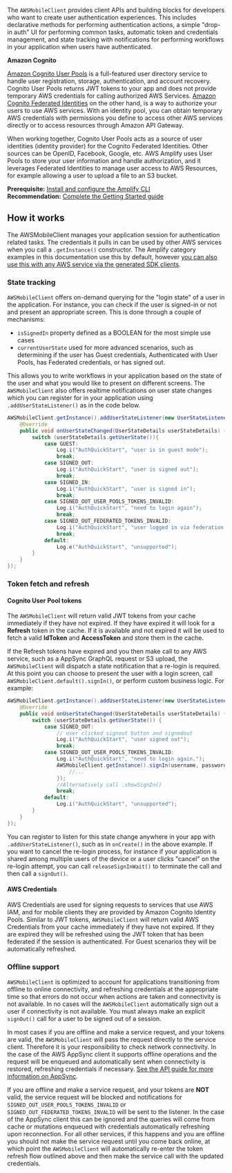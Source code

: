 The `AWSMobileClient` provides client APIs and building blocks for developers who want to create user authentication experiences. This includes declarative methods for performing authentication actions, a simple "drop-in auth" UI for performing common tasks, automatic token and credentials management, and state tracking with notifications for performing workflows in your application when users have authenticated.

**Amazon Cognito**

[Amazon Cognito User Pools](https://docs.aws.amazon.com/cognito/latest/developerguide/cognito-user-identity-pools.html) is a full-featured user directory service to handle user registration, storage, authentication, and account recovery. Cognito User Pools returns JWT tokens to your app and does not provide temporary AWS credentials for calling authorized AWS Services.
[Amazon Cognito Federated Identities](https://docs.aws.amazon.com/cognito/latest/developerguide/cognito-identity.html) on the other hand, is a way to authorize your users to use AWS services. With an identity pool, you can obtain temporary AWS credentials with permissions you define to access other AWS services directly or to access resources through Amazon API Gateway.

When working together, Cognito User Pools acts as a source of user identities (identity provider) for the Cognito Federated Identities. Other sources can be OpenID, Facebook, Google, etc. AWS Amplify uses User Pools to store your user information and handle authorization, and it leverages Federated Identities to manage user access to AWS Resources, for example allowing a user to upload a file to an S3 bucket.

**Prerequisite:** [Install and configure the Amplify CLI](/cli)<br/>
**Recommendation:** [Complete the Getting Started guide](/start)

## How it works

The AWSMobileClient manages your application session for authentication related tasks. The credentials it pulls in can be used by other AWS services when you call a `.getInstance()` constructor. The Amplify category examples in this documentation use this by default, however [you can also use this with any AWS service via the generated SDK clients](/sdk/configuration/setup-options).

### State tracking

`AWSMobileClient` offers on-demand querying for the "login state" of a user in the application. For instance, you can check if the user is signed-in or not and present an appropriate screen. This is done through a couple of mechanisms:

- `isSignedIn` property defined as a BOOLEAN for the most simple use cases
- `currentUserState` used for more advanced scenarios, such as determining if the user has Guest credentials, Authenticated with User Pools, has Federated credentials, or has signed out.

This allows you to write workflows in your application based on the state of the user and what you would like to present on different screens. The `AWSMobileClient` also offers realtime notifications on user state changes which you can register for in your application using `.addUserStateListener()` as in the code below.

```java
AWSMobileClient.getInstance().addUserStateListener(new UserStateListener() {
    @Override
    public void onUserStateChanged(UserStateDetails userStateDetails) {
        switch (userStateDetails.getUserState()){
            case GUEST:
                Log.i("AuthQuickStart", "user is in guest mode");
                break;
            case SIGNED_OUT:
                Log.i("AuthQuickStart", "user is signed out");
                break;
            case SIGNED_IN:
                Log.i("AuthQuickStart", "user is signed in");
                break;
            case SIGNED_OUT_USER_POOLS_TOKENS_INVALID:
                Log.i("AuthQuickStart", "need to login again");
                break;
            case SIGNED_OUT_FEDERATED_TOKENS_INVALID:
                Log.i("AuthQuickStart", "user logged in via federation, but currently needs new tokens");
                break;
            default:
                Log.e("AuthQuickStart", "unsupported");
        }
    }
});
```

### Token fetch and refresh

#### Cognito User Pool tokens
The `AWSMobileClient` will return valid JWT tokens from your cache immediately if they have not expired. If they have expired it will look for a **Refresh** token in the cache. If it is available and not expired it will be used to fetch a valid **IdToken** and **AccessToken** and store them in the cache.

If the Refresh tokens have expired and you then make call to any AWS service, such as a AppSync GraphQL request or S3 upload, the `AWSMobileClient` will dispatch a state notification that a re-login is required. At this point you can choose to present the user with a login screen, call `AWSMobileClient.default().signIn()`, or perform custom business logic. For example:

```java
AWSMobileClient.getInstance().addUserStateListener(new UserStateListener() {
    @Override
    public void onUserStateChanged(UserStateDetails userStateDetails) {
        switch (userStateDetails.getUserState()) {
            case SIGNED_OUT:
                // user clicked signout button and signedout
                Log.i("AuthQuickStart", "user signed out");
                break;
            case SIGNED_OUT_USER_POOLS_TOKENS_INVALID:
                Log.i("AuthQuickStart", "need to login again.");
                AWSMobileClient.getInstance().signIn(username, password, null, new Callback<SignInResult>() {
                    //... 
                });
                //Alternatively call .showSignIn()
                break;
            default:
                Log.i("AuthQuickStart", "unsupported");
        }
    }
});
```

You can register to listen for this state change anywhere in your app with `.addUserStateListener()`, such as in `onCreate()` in the above example. If you want to cancel the re-login process, for instance if your application is shared among multiple users of the device or a user clicks "cancel" on the re-login attempt, you can call `releaseSignInWait()` to terminate the call and then call a `signOut()`.

#### AWS Credentials

AWS Credentials are used for signing requests to services that use AWS IAM, and for mobile clients they are provided by Amazon Cognito Identity Pools. Similar to JWT tokens, `AWSMobileClient` will return valid AWS Credentials from your cache immediately if they have not expired. If they are expired they will be refreshed using the JWT token that has been federated if the session is authenticated. For Guest scenarios they will be automatically refreshed. 

### Offline support

`AWSMobileClient` is optimized to account for applications transitioning from offline to online connectivity, and refreshing credentials at the appropriate time so that errors do not occur when actions are taken and connectivity is not available. In no cases will the `AWSMobileClient` automatically sign out a user if connectivity is not available. You must always make an explicit `signOut()` call for a user to be signed out of a session. 

In most cases if you are offline and make a service request, and your tokens are valid, the `AWSMobileClient` will pass the request directly to the service client. Therefore it is your responsibility to check network connectivity. In the case of the AWS AppSync client it supports offline operations and the request will be enqueued and automatically sent when connectivity is restored, refreshing credentials if necessary. [See the API guide for more information on AppSync](/sdk/api/graphql).

If you are offline and make a service request, and your tokens are **NOT** valid, the service request will be blocked and notifications for `SIGNED_OUT_USER_POOLS_TOKENS_INVALID` or `SIGNED_OUT_FEDERATED_TOKENS_INVALID` will be sent to the listener. In the case of the AppSync client this can be ignored and the queries will come from cache or mutations enqueued with credentials automatically refreshing upon reconnection. For all other services, if this happens and you are offline you should not make the service request until you come back online, at which point the `AWSMobileClient` will automatically re-enter the token refresh flow outlined above and then make the service call with the updated credentials.
